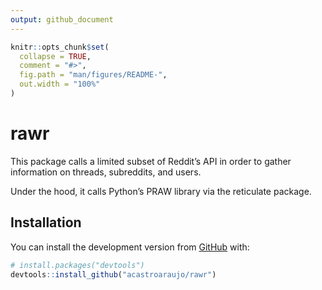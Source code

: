 ```yaml
---
output: github_document
---
```


<!-- README.md is generated from README.Rmd. Please edit that file -->

```r
knitr::opts_chunk$set(
  collapse = TRUE,
  comment = "#>",
  fig.path = "man/figures/README-",
  out.width = "100%"
)
```

# rawr

<!-- badges: start -->
<!-- badges: end -->

This package calls a limited subset of Reddit's API in order to gather information on threads, subreddits, and users. 

Under the hood, it calls Python's PRAW library via the reticulate package.

## Installation

You can install the development version from [GitHub](https://github.com/) with:

``` r
# install.packages("devtools")
devtools::install_github("acastroaraujo/rawr")
```


